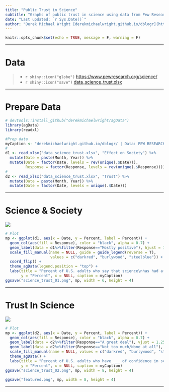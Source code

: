 ```yaml
---
title: "Public Trust in Science"
subtitle: "Graphs of public trust in science using data from Pew Research"
date: "Last updated: `r Sys.Date()`"
author: "Derek Michael Wright [derekmichaelwright.github.io/dblogr](https://derekmichaelwright.github.io/dblogr/) <derek.wright@usask.ca>"
---
```


```r
knitr::opts_chunk$set(echo = TRUE, message = F, warning = F)
```

---

# Data

> - `r shiny::icon("globe")` [https://www.pewresearch.org/science/](https://www.pewresearch.org/science/2023/11/14/americans-trust-in-scientists-positive-views-of-science-continue-to-decline/){target="_blank"}
> - `r shiny::icon("save")` [data_science_trust.xlsx](data_science_trust.xlsx)

---

# Prepare Data

```r
# devtools::install_github("derekmichaelwright/agData")
library(agData)
library(readxl)
```

```r
#Prep data
myCaption <- "derekmichaelwright.github.io/dblogr/ | Data: PEW RESEARCH CENTER"
#
d1 <- read_xlsx("data_science_trust.xlsx", "Effect on Society") %>%
  mutate(Date = paste(Month, Year)) %>%
  mutate(Date = factor(Date, levels = rev(unique(.$Date))),
         Response = factor(Response, levels = rev(unique(.$Response))))
#
d2 <- read_xlsx("data_science_trust.xlsx", "Trust") %>%
  mutate(Date = paste(Month, Year)) %>%
  mutate(Date = factor(Date, levels = unique(.$Date)))
```

---

# Science & Society

![](science_trust_01.png)

```r
# Plot
mp <- ggplot(d1, aes(x = Date, y = Percent, label = Percent)) + 
  geom_col(aes(fill = Response), color = "black", alpha = 0.7) +
  geom_label(data = d1%>%filter(Response=="Mostly positive"), hjust = 1.25) +
  scale_fill_manual(name = NULL, guide = guide_legend(reverse = T),
                    values = c("darkred", "burlywood", "steelblue")) +
  coord_flip() +
  theme_agData(legend.position = "top") +
  labs(title = "Percent of U.S. adults who say that science\nhas had a(n) ___ effect on society",
       y = "Percent", x = NULL, caption = myCaption)
ggsave("science_trust_01.png", mp, width = 6, height = 4)
```

---

# Trust In Science

![](science_trust_02.png)

```r
# Plot
mp <- ggplot(d2, aes(x = Date, y = Percent, label = Percent)) + 
  geom_col(aes(fill = Response), color = "black", alpha = 0.7) +
  geom_label(data = d2%>%filter(Response=="A great deal"), vjust = 1.25) +
  geom_label(data = d2%>%filter(Response=="Not too much/None at all"), vjust = -0.25) + 
  scale_fill_manual(name = NULL, values = c("darkred", "burlywood", "steelblue")) +
  theme_agData() +
  labs(title = "Percent of U.S. adults who have ___ of confidence in scientists\nto act in the best interest of the public",
       y = "Percent", x = NULL, caption = myCaption)
ggsave("science_trust_02.png", mp, width = 8, height = 4)
```

```r
ggsave("featured.png", mp, width = 8, height = 4)
```

---
